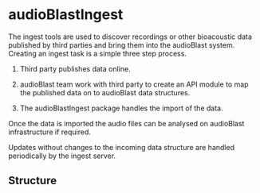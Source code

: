 # audioBlastIngest
The ingest tools are used to discover recordings or other bioacoustic data published by third parties and bring them into the audioBlast system. Creating an ingest task is a simple three step process.

1. Third party publishes data online.

2. audioBlast team work with third party to create an API module to map the published data on to audioBlast data structures.

3. The audioBlastIngest package handles the import of the data.

Once the data is imported the audio files can be analysed on audioBlast infrastructure if required.

Updates without changes to the incoming data structure are handled periodically by the ingest server.

## Structure
